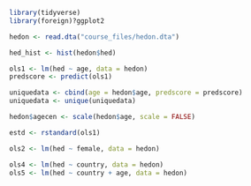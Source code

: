 ```r
library(tidyverse)
library(foreign)?ggplot2

```

```r
hedon <- read.dta("course_files/hedon.dta")

hed_hist <- hist(hedon$hed)
```


```r

ols1 <- lm(hed ~ age, data = hedon)
predscore <- predict(ols1)

uniquedata <- cbind(age = hedon$age, predscore = predscore)
uniquedata <- unique(uniquedata)

hedon$agecen <- scale(hedon$age, scale = FALSE)

estd <- rstandard(ols1)

```

```r

ols2 <- lm(hed ~ female, data = hedon)

```


```r

ols4 <- lm(hed ~ country, data = hedon)
ols5 <- lm(hed ~ country + age, data = hedon)

```


